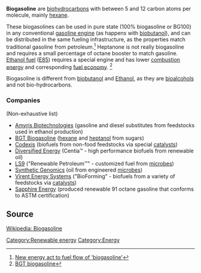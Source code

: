 '''Biogasoline'''  are [[biohydrocarbon]]s with between 5 and 12 carbon atoms per molecule, mainly  [[hexane]].

These biogasolines can be used in pure state (100% biogasoline or BG100) in any conventional [[gasoline engine]] (as happens with [[biobutanol]]), and can be distributed in the same fueling infrastructure, as the properties match traditional gasoline from petroleum.<ref name=CNET20080114>[http://news.cnet.com/8301-11128_3-9849832-54.html New energy act to fuel flow of 'biogasoline']</ref>  Heptanone is not really biogasoline and requires a small percentage of octane booster to match gasoline. [[Ethanol fuel]] ([[E85]]) requires a special engine and has lower [[combustion energy]] and corresponding [[fuel economy]].  <ref>[http://www.bgtbiogasoline.com/ BGT biogasoline]</ref>

Biogasoline is different from [[biobutanol]] and [[Ethanol]], as they are [[bioalcohol]]s and not bio-hydrocarbons.

===Companies===
(Non-exhaustive list)
* [http://www.amyrisbiotech.com/projects_biofuels.html    Amyris Biotechnologies] (gasoline and diesel substitutes from feedstocks used in ethanol production)
* [http://www.bgtbiogasoline.com/ BGT Biogasoline] ([[hexane]] and [[heptanol]] from sugars)
* [http://www.codexis.com/wt/page/bioindustrials Codexis] (biofuels from non-food feedstocks via special [[catalyst]]s)
* [http://www.diversified-energy.com/index.cfm?s_webAction=centia Diversified Energy] (Centia™ - high performance biofuels from renewable oil)
* [http://ls9.com LS9] ("Renewable Petroleum™" - customized fuel from [[microbes]])
* [http://www.syntheticgenomics.com/ Synthetic Genomics] (oil from engineered [[microbes]])
* [http://www.virent.com/Bioforming/difference.html Virent Energy Systems] ("BioForming" - biofuels from a variety of feedstocks via [[catalyst]]s)
* [http://www.sapphireenergy.com Sapphire Energy] (produced renewable 91 octane gasoline that conforms to ASTM certification)

==Source==
[[Wikipedia: Biogasoline]]

[[Category:Renewable energy]][[Category:Energy]]